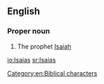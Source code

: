 ==English==

===Proper noun===
{{en-proper noun}}

# The prophet [[Isaiah]]

[[Category:en:Biblical characters]]

[[io:Isaias]]
[[sr:Isaias]]
